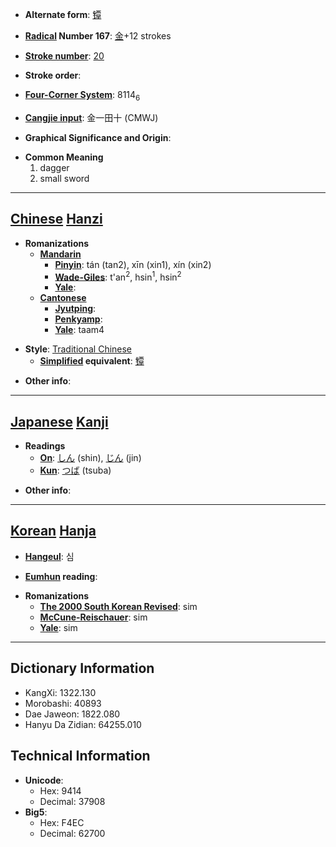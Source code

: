 * '''Alternate form''': [[镡]]

* '''[[Wiktionary:Chinese radical index| Radical]] Number 167''': [[Wiktionary:Chinese radical index 金|金]]+12 strokes

* '''[[Wiktionary:Chinese total strokes index|Stroke number]]''': [[Wiktionary:Chinese total strokes index 20|20]]

* '''Stroke order''': 

* '''[[Wiktionary:Chinese four corner index|Four-Corner System]]''': 8114<sub>6</sub>

* '''[[Wiktionary:Chinese Cangjie index|Cangjie input]]''': 金一田十 (CMWJ)

* '''Graphical Significance and Origin''': 

* '''Common Meaning'''
*#dagger
*# small sword


----

== [[Chinese]] [[Hanzi]] ==

* '''Romanizations'''
** '''[[Mandarin]]'''
*** '''[[Pinyin]]''': tán (tan2), xīn (xin1), xín (xin2)
*** '''[[Wade-Giles]]''': t'an<sup>2</sup>, hsin<sup>1</sup>, hsin<sup>2</sup>
*** '''[[Yale]]''': 
** '''[[Cantonese]]'''
*** '''[[Jyutping]]''':
*** '''[[Penkyamp]]''': 
*** '''[[Yale]]''': taam4

* '''Style''': [[Traditional Chinese]] 
** '''[[Simplified Chinese|Simplified]] equivalent''': [[镡]]

* '''Other info''': 

----

== [[Japanese]] [[Kanji]] ==

* '''Readings'''
** '''[[On]]''': [[しん]] (shin), [[じん]] (jin)
** '''[[Kun]]''': [[つば]] (tsuba)

* '''Other info''':  

----

== [[Korean]] [[Hanja]] ==

* '''[[Hangeul]]''': 심

* '''[[Eumhun]] reading''': 

* '''Romanizations'''
** '''[[The 2000 South Korean Revised Romanization|The 2000 South Korean Revised]]''': sim
** '''[[McCune-Reischauer]]''': sim
** '''[[Yale]]''': sim

----

== Dictionary Information ==

* KangXi: 1322.130
* Morobashi: 40893
* Dae Jaweon: 1822.080
* Hanyu Da Zidian: 64255.010

== Technical Information ==

* '''Unicode''':
** Hex: 9414
** Decimal: 37908
* '''Big5''':
** Hex: F4EC
** Decimal: 62700